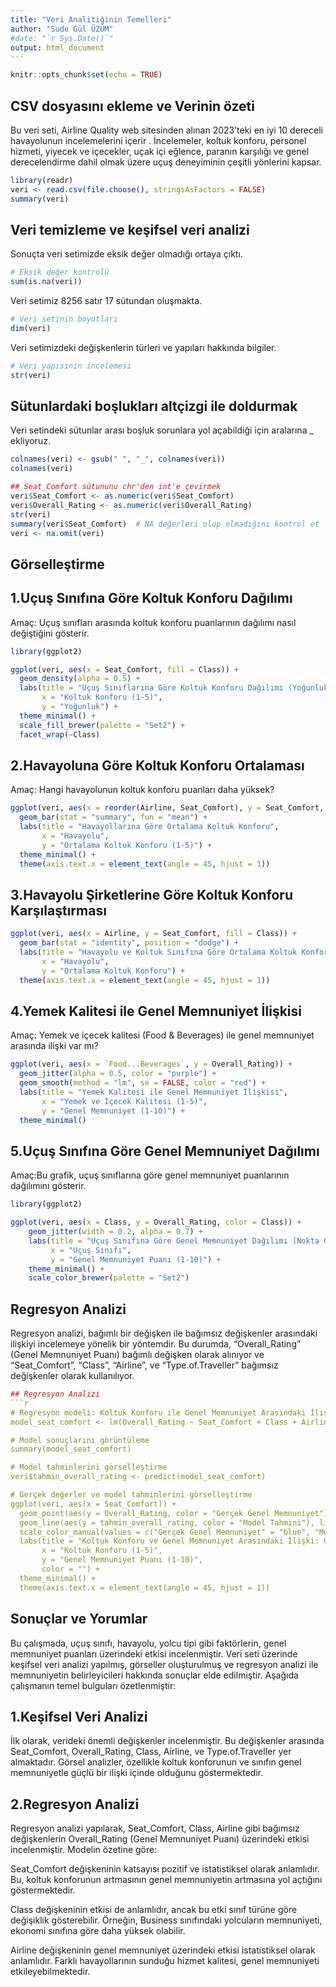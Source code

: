 ---
title: "Veri Analitiğinin Temelleri"
author: "Sude Gül ÜZÜM"
#date: "`r Sys.Date()`"
output: html_document
---

```{r setup, include=FALSE}
knitr::opts_chunk$set(echo = TRUE)
```


## CSV dosyasını ekleme ve Verinin özeti
Bu veri seti, Airline Quality web sitesinden alınan 2023'teki en iyi 10 dereceli havayolunun incelemelerini içerir . İncelemeler, koltuk konforu, personel hizmeti, yiyecek ve içecekler, uçak içi eğlence, paranın karşılığı ve genel derecelendirme dahil olmak üzere uçuş deneyiminin çeşitli yönlerini kapsar.
```{r, echo=FALSE, warning=FALSE, message=FALSE}
library(readr)
veri <- read.csv(file.choose(), stringsAsFactors = FALSE)
summary(veri)
```

## Veri temizleme ve keşifsel veri analizi
Sonuçta veri setimizde eksik değer olmadığı ortaya çıktı.
```{r, echo=FALSE}
# Eksik değer kontrolü
sum(is.na(veri))
``` 

Veri setimiz 8256 satır 17 sütundan oluşmakta.
```{r, echo=FALSE}
# Veri setinin boyutları
dim(veri)
```
Veri setimizdeki değişkenlerin türleri ve yapıları hakkında bilgiler.
```{r, echo=FALSE}
# Veri yapısının incelemesi
str(veri)
```


## Sütunlardaki boşlukları altçizgi ile doldurmak
Veri setindeki sütunlar arası boşluk sorunlara yol açabildiği için aralarına _ ekliyoruz.
```{r, echo=FALSE, stringsAsFactors = FALSE}
colnames(veri) <- gsub(" ", "_", colnames(veri))
colnames(veri)

```

```{r,warning=FALSE, echo=FALSE, results='hide'}
## Seat_Comfort sütununu chr'den int'e çevirmek
veri$Seat_Comfort <- as.numeric(veri$Seat_Comfort)
veri$Overall_Rating <- as.numeric(veri$Overall_Rating)
str(veri)
summary(veri$Seat_Comfort)  # NA değerleri olup olmadığını kontrol et
veri <- na.omit(veri)

```
## Görselleştirme
## 1.Uçuş Sınıfına Göre Koltuk Konforu Dağılımı
Amaç: Uçuş sınıfları arasında koltuk konforu puanlarının dağılımı nasıl değiştiğini gösterir.
```{r,warning=FALSE, echo=FALSE}
library(ggplot2)

ggplot(veri, aes(x = Seat_Comfort, fill = Class)) +
  geom_density(alpha = 0.5) +
  labs(title = "Uçuş Sınıflarına Göre Koltuk Konforu Dağılımı (Yoğunluk Grafiği)",
       x = "Koltuk Konforu (1-5)",
       y = "Yoğunluk") +
  theme_minimal() +
  scale_fill_brewer(palette = "Set2") +
  facet_wrap(~Class)
```


## 2.Havayoluna Göre Koltuk Konforu Ortalaması
Amaç: Hangi havayolunun koltuk konforu puanları daha yüksek?
```{r,echo=FALSE}
ggplot(veri, aes(x = reorder(Airline, Seat_Comfort), y = Seat_Comfort, fill = Airline)) +
  geom_bar(stat = "summary", fun = "mean") +
  labs(title = "Havayollarına Göre Ortalama Koltuk Konforu",
       x = "Havayolu",
       y = "Ortalama Koltuk Konforu (1-5)") +
  theme_minimal() +
  theme(axis.text.x = element_text(angle = 45, hjust = 1))

```


## 3.Havayolu Şirketlerine Göre Koltuk Konforu Karşılaştırması
```{r, echo=FALSE}
ggplot(veri, aes(x = Airline, y = Seat_Comfort, fill = Class)) +
  geom_bar(stat = "identity", position = "dodge") +
  labs(title = "Havayolu ve Koltuk Sınıfına Göre Ortalama Koltuk Konforu",
       x = "Havayolu",
       y = "Ortalama Koltuk Konforu") +
  theme(axis.text.x = element_text(angle = 45, hjust = 1))

```

## 4.Yemek Kalitesi ile Genel Memnuniyet İlişkisi
Amaç: Yemek ve içecek kalitesi (Food & Beverages) ile genel memnuniyet arasında ilişki var mı?
```{r, echo=FALSE, warning=FALSE, message=FALSE}
ggplot(veri, aes(x = `Food...Beverages`, y = Overall_Rating)) +
  geom_jitter(alpha = 0.5, color = "purple") +
  geom_smooth(method = "lm", se = FALSE, color = "red") +
  labs(title = "Yemek Kalitesi ile Genel Memnuniyet İlişkisi",
       x = "Yemek ve İçecek Kalitesi (1-5)",
       y = "Genel Memnuniyet (1-10)") +
  theme_minimal()


```

## 5.Uçuş Sınıfına Göre Genel Memnuniyet Dağılımı
Amaç:Bu grafik, uçuş sınıflarına göre genel memnuniyet puanlarının dağılımını gösterir.
```{r, echo=FALSE}
library(ggplot2)

ggplot(veri, aes(x = Class, y = Overall_Rating, color = Class)) +
    geom_jitter(width = 0.2, alpha = 0.7) +
    labs(title = "Uçuş Sınıfına Göre Genel Memnuniyet Dağılımı (Nokta Grafiği)",
         x = "Uçuş Sınıfı",
         y = "Genel Memnuniyet Puanı (1-10)") +
    theme_minimal() +
    scale_color_brewer(palette = "Set2")
```

## Regresyon Analizi
Regresyon analizi, bağımlı bir değişken ile bağımsız değişkenler arasındaki ilişkiyi incelemeye yönelik bir yöntemdir. Bu durumda, "Overall_Rating" (Genel Memnuniyet Puanı) bağımlı değişken olarak alınıyor ve "Seat_Comfort", "Class", "Airline", ve "Type.of.Traveller" bağımsız değişkenler olarak kullanılıyor.
```{r, echo=FALSE, warning=FALSE, message=FALSE}
## Regresyon Analizi
```{r, echo=FALSE}
# Regresyon modeli: Koltuk Konforu ile Genel Memnuniyet Arasındaki İlişki (Reviews sütunu kaldırıldı)
model_seat_comfort <- lm(Overall_Rating ~ Seat_Comfort + Class + Airline + Type.of.Traveller, data = veri)

# Model sonuçlarını görüntüleme
summary(model_seat_comfort)

# Model tahminlerini görselleştirme
veri$tahmin_overall_rating <- predict(model_seat_comfort)

# Gerçek değerler ve model tahminlerini görselleştirme
ggplot(veri, aes(x = Seat_Comfort)) +
  geom_point(aes(y = Overall_Rating, color = "Gerçek Genel Memnuniyet"), alpha = 0.7) +  # Gerçek değerler
  geom_line(aes(y = tahmin_overall_rating, color = "Model Tahmini"), linetype = "dashed", size = 1) +  # Regresyon tahmini
  scale_color_manual(values = c("Gerçek Genel Memnuniyet" = "blue", "Model Tahmini" = "red")) +
  labs(title = "Koltuk Konforu ve Genel Memnuniyet Arasındaki İlişki: Gerçek vs. Model Tahmini",
       x = "Koltuk Konforu (1-5)",
       y = "Genel Memnuniyet Puanı (1-10)",
       color = "") +
  theme_minimal() +
  theme(axis.text.x = element_text(angle = 45, hjust = 1))

```


## Sonuçlar ve Yorumlar
Bu çalışmada, uçuş sınıfı, havayolu, yolcu tipi gibi faktörlerin, genel memnuniyet puanları üzerindeki etkisi incelenmiştir. Veri seti üzerinde keşifsel veri analizi yapılmış, görseller oluşturulmuş ve regresyon analizi ile memnuniyetin belirleyicileri hakkında sonuçlar elde edilmiştir. Aşağıda çalışmanın temel bulguları özetlenmiştir:

## 1.Keşifsel Veri Analizi
İlk olarak, verideki önemli değişkenler incelenmiştir. Bu değişkenler arasında Seat_Comfort, Overall_Rating, Class, Airline, ve Type.of.Traveller yer almaktadır. Görsel analizler, özellikle koltuk konforunun ve sınıfın genel memnuniyetle güçlü bir ilişki içinde olduğunu göstermektedir.

## 2.Regresyon Analizi
Regresyon analizi yapılarak, Seat_Comfort, Class, Airline gibi bağımsız değişkenlerin Overall_Rating (Genel Memnuniyet Puanı) üzerindeki etkisi incelenmiştir. Modelin özetine göre:

Seat_Comfort değişkeninin katsayısı pozitif ve istatistiksel olarak anlamlıdır. Bu, koltuk konforunun artmasının genel memnuniyetin artmasına yol açtığını göstermektedir.

Class değişkeninin etkisi de anlamlıdır, ancak bu etki sınıf türüne göre değişiklik gösterebilir. Örneğin, Business sınıfındaki yolcuların memnuniyeti, ekonomi sınıfına göre daha yüksek olabilir.

Airline değişkeninin genel memnuniyet üzerindeki etkisi istatistiksel olarak anlamlıdır. Farklı havayollarının sunduğu hizmet kalitesi, genel memnuniyeti etkileyebilmektedir.


